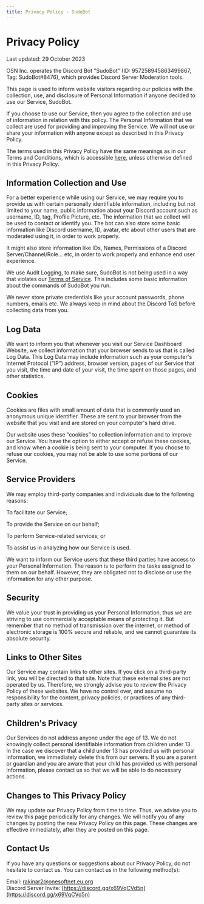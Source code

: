 ```yaml
---
title: Privacy Policy - SudoBot
---
```


# Privacy Policy

Last updated: 29 October 2023

OSN Inc. operates the Discord Bot "SudoBot" (ID: 957258945863499867, Tag: SudoBot#8476), which provides Discord Server Moderation tools.

This page is used to inform website visitors regarding our policies with the collection, use, and disclosure of Personal Information if anyone decided to use our Service, SudoBot.

If you choose to use our Service, then you agree to the collection and use of information in relation with this policy. The Personal Information that we collect are used for providing and improving the Service. We will not use or share your information with anyone except as described in this Privacy Policy.

The terms used in this Privacy Policy have the same meanings as in our Terms and Conditions, which is accessible [here](terms.md), unless otherwise defined in this Privacy Policy.

## Information Collection and Use

For a better experience while using our Service, we may require you to provide us with certain personally identifiable information, including but not limited to your name, public information about your Discord account such as username, ID, tag, Profile Picture, etc. The information that we collect will be used to contact or identify you. The bot can also store some basic information like Discord username, ID, avatar, etc about other users that are moderated using it, in order to work properly.

It might also store information like IDs, Names, Permissions of a Discord Server/Channel/Role... etc, in order to work properly and enhance end user experience.

We use Audit Logging, to make sure, SudoBot is not being used in a way that violates our [Terms of Service](terms.md). This includes some basic information about the commands of SudoBot you run.

We never store private credentials like your account passwords, phone numbers, emails etc. We always keep in mind about the Discord ToS before collecting data from you.

## Log Data

We want to inform you that whenever you visit our Service Dashboard Website, we collect information that your browser sends to us that is called Log Data. This Log Data may include information such as your computer's Internet Protocol (“IP”) address, browser version, pages of our Service that you visit, the time and date of your visit, the time spent on those pages, and other statistics.

## Cookies

Cookies are files with small amount of data that is commonly used an anonymous unique identifier. These are sent to your browser from the website that you visit and are stored on your computer's hard drive.

Our website uses these “cookies” to collection information and to improve our Service. You have the option to either accept or refuse these cookies, and know when a cookie is being sent to your computer. If you choose to refuse our cookies, you may not be able to use some portions of our Service.

## Service Providers

We may employ third-party companies and individuals due to the following reasons:

To facilitate our Service;

To provide the Service on our behalf;

To perform Service-related services; or

To assist us in analyzing how our Service is used.

We want to inform our Service users that these third parties have access to your Personal Information. The reason is to perform the tasks assigned to them on our behalf. However, they are obligated not to disclose or use the information for any other purpose.

## Security

We value your trust in providing us your Personal Information, thus we are striving to use commercially acceptable means of protecting it. But remember that no method of transmission over the internet, or method of electronic storage is 100% secure and reliable, and we cannot guarantee its absolute security.

## Links to Other Sites

Our Service may contain links to other sites. If you click on a third-party link, you will be directed to that site. Note that these external sites are not operated by us. Therefore, we strongly advise you to review the Privacy Policy of these websites. We have no control over, and assume no responsibility for the content, privacy policies, or practices of any third-party sites or services.

## Children's Privacy

Our Services do not address anyone under the age of 13. We do not knowingly collect personal identifiable information from children under 13. In the case we discover that a child under 13 has provided us with personal information, we immediately delete this from our servers. If you are a parent or guardian and you are aware that your child has provided us with personal information, please contact us so that we will be able to do necessary actions.

## Changes to This Privacy Policy

We may update our Privacy Policy from time to time. Thus, we advise you to review this page periodically for any changes. We will notify you of any changes by posting the new Privacy Policy on this page. These changes are effective immediately, after they are posted on this page.

## Contact Us

If you have any questions or suggestions about our Privacy Policy, do not hesitate to contact us. You can contact us in the following method(s): ‌

Email: [rakinar2@onesoftnet.eu.org](mailto:rakinar2@onesoftnet.eu.org)<br />
Discord Server Invite: [https://discord.gg/x69VqCVd5n](https://discord.gg/x69VqCVd5n)
